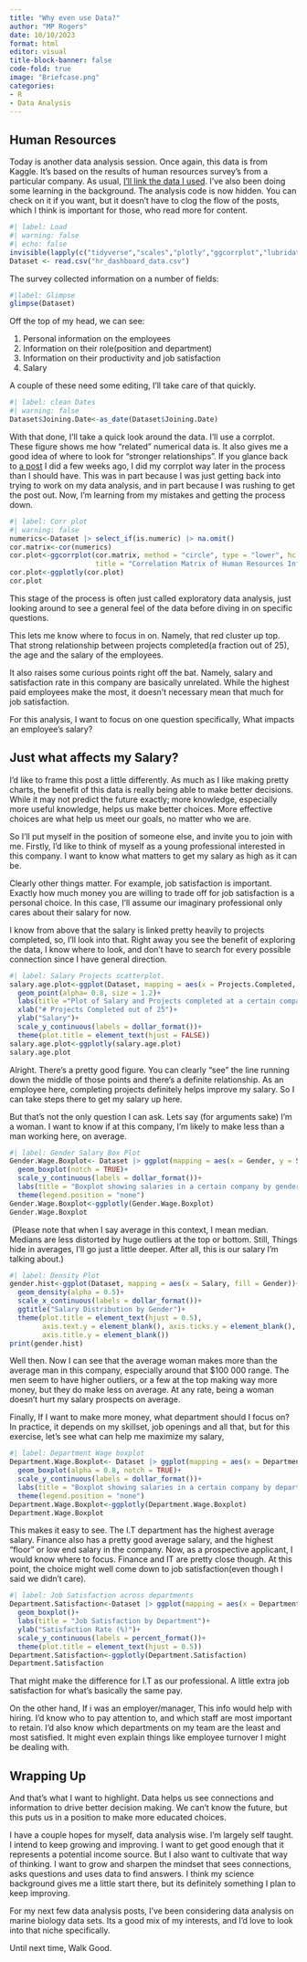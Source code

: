 ```yaml
---
title: "Why even use Data?"
author: "MP Rogers"
date: 10/10/2023
format: html
editor: visual
title-block-banner: false
code-fold: true
image: "Briefcase.png"
categories:
- R
- Data Analysis
---
```


## Human Resources

Today is another data analysis session. Once again, this data is from Kaggle. It's based on the results of human resources survey's from a particular company. As usual, [I'll link the data I used](https://www.kaggle.com/datasets/adityaab1407/employee-productivity-and-satisfaction-hr-data). I've also been doing some learning in the background. The analysis code is now hidden. You can check on it if you want, but it doesn't have to clog the flow of the posts, which I think is important for those, who read more for content.

```r
#| label: Load 
#| warning: false
#| echo: false
invisible(lapply(c("tidyverse","scales","plotly","ggcorrplot","lubridate"), library, character.only = TRUE))
Dataset <- read.csv("hr_dashboard_data.csv")

```

The survey collected information on a number of fields:

```r
#|label: Glimpse
glimpse(Dataset)
```

Off the top of my head, we can see:

1.  Personal information on the employees
2.  Information on their role(position and department)
3.  Information on their productivity and job satisfaction
4.  Salary

A couple of these need some editing, I'll take care of that quickly.

```r
#| label: clean Dates
#| warning: false
Dataset$Joining.Date<-as_date(Dataset$Joining.Date)
```

With that done, I'll take a quick look around the data. I'll use a corrplot. These figure shows me how "related" numerical data is. It also gives me a good idea of where to look for "stronger relationships". If you glance back to [a post](https://mp-rogers.github.io/docs/posts/1st%20World%20Data%20Analysis/WorldData.html) I did a few weeks ago, I did my corrplot way later in the process than I should have. This was in part because I was just getting back into trying to work on my data analysis, and in part because I was rushing to get the post out. Now, I'm learning from my mistakes and getting the process down.

```r
#| label: Corr plot
#| warning: false
numerics<-Dataset |> select_if(is.numeric) |> na.omit()
cor.matrix<-cor(numerics)
cor.plot<-ggcorrplot(cor.matrix, method = "circle", type = "lower", hc.order=TRUE,                         lab = TRUE,
                     title = "Correlation Matrix of Human Resources Info")
cor.plot<-ggplotly(cor.plot)
cor.plot
```

This stage of the process is often just called exploratory data analysis, just looking around to see a general feel of the data before diving in on specific questions.

This lets me know where to focus in on. Namely, that red cluster up top. That strong relationship between projects completed(a fraction out of 25), the age and the salary of the employees.

It also raises some curious points right off the bat. Namely, salary and satisfaction rate in this company are basically unrelated. While the highest paid employees make the most, it doesn't necessary mean that much for job satisfaction.

For this analysis, I want to focus on one question specifically, What impacts an employee's salary?

## Just what affects my Salary?

I'd like to frame this post a little differently. As much as I like making pretty charts, the benefit of this data is really being able to make better decisions. While it may not predict the future exactly; more knowledge, especially more useful knowledge, helps us make better choices. More effective choices are what help us meet our goals, no matter who we are.

So I'll put myself in the position of someone else, and invite you to join with me. Firstly, I'd like to think of myself as a young professional interested in this company. I want to know what matters to get my salary as high as it can be.

Clearly other things matter. For example, job satisfaction is important. Exactly how much money you are willing to trade off for job satisfaction is a personal choice. In this case, I'll assume our imaginary professional only cares about their salary for now.

I know from above that the salary is linked pretty heavily to projects completed, so, I'll look into that. Right away you see the benefit of exploring the data, I know where to look, and don't have to search for every possible connection since I have general direction.

```r
#| label: Salary Projects scatterplot.
salary.age.plot<-ggplot(Dataset, mapping = aes(x = Projects.Completed, y = round(Salary), colour = Department))+
  geom_point(alpha= 0.8, size = 1.2)+
  labs(title ="Plot of Salary and Projects completed at a certain company")+
  xlab("# Projects Completed out of 25")+
  ylab("Salary")+
  scale_y_continuous(labels = dollar_format())+
  theme(plot.title = element_text(hjust = FALSE))
salary.age.plot<-ggplotly(salary.age.plot)
salary.age.plot
```

Alright. There's a pretty good figure. You can clearly "see" the line running down the middle of those points and there's a definite relationship. As an employee here, completing projects definitely helps improve my salary. So I can take steps there to get my salary up here.

But that's not the only question I can ask. Lets say (for arguments sake) I'm a woman. I want to know if at this company, I'm likely to make less than a man working here, on average.

```r
#| label: Gender Salary Box Plot
Gender.Wage.Boxplot<- Dataset |> ggplot(mapping = aes(x = Gender, y = Salary, fill = Gender))+
  geom_boxplot(notch = TRUE)+
  scale_y_continuous(labels = dollar_format())+
  labs(title = "Boxplot showing salaries in a certain company by gender")+
  theme(legend.position = "none")
Gender.Wage.Boxplot<-ggplotly(Gender.Wage.Boxplot)
Gender.Wage.Boxplot
```

 (Please note that when I say average in this context, I mean median. Medians are less distorted by huge outliers at the top or bottom. Still, Things hide in averages, I'll go just a little deeper. After all, this is our salary I'm talking about.)

```r
#| label: Density Plot
gender.hist<-ggplot(Dataset, mapping = aes(x = Salary, fill = Gender))+
  geom_density(alpha = 0.5)+
  scale_x_continuous(labels = dollar_format())+
  ggtitle("Salary Distribution by Gender")+
  theme(plot.title = element_text(hjust = 0.5),
        axis.text.y = element_blank(), axis.ticks.y = element_blank(),
        axis.title.y = element_blank())
print(gender.hist)
```

Well then. Now I can see that the average woman makes more than the average man in this company, especially around that \$100 000 range. The men seem to have higher outliers, or a few at the top making way more money, but they do make less on average. At any rate, being a woman doesn't hurt my salary prospects on average.

Finally, If I want to make more money, what department should I focus on? In practice, it depends on my skillset, job openings and all that, but for this exercise, let's see what can help me maximize my salary,

```r
#| label: Department Wage boxplot
Department.Wage.Boxplot<- Dataset |> ggplot(mapping = aes(x = Department, y = Salary, fill = Department))+
  geom_boxplot(alpha = 0.8, notch = TRUE)+
  scale_y_continuous(labels = dollar_format())+
  labs(title = "Boxplot showing salaries in a certain company by department")+
  theme(legend.position = "none")
Department.Wage.Boxplot<-ggplotly(Department.Wage.Boxplot)
Department.Wage.Boxplot
```

This makes it easy to see. The I.T department has the highest average salary. Finance also has a pretty good average salary, and the highest "floor" or low end salary in the company. Now, as a prospective applicant, I would know where to focus. Finance and IT are pretty close though. At this point, the choice might well come down to job satisfaction(even though I said we didn't care).

```r
#| label: Job Satisfaction across departments
Department.Satisfaction<-Dataset |> ggplot(mapping = aes(x = Department, y = (Satisfaction.Rate..../100), fill = Department))+
  geom_boxplot()+
  labs(title = "Job Satisfaction by Department")+
  ylab("Satisfaction Rate (%)")+
  scale_y_continuous(labels = percent_format())+
  theme(plot.title = element_text(hjust = 0.5))
Department.Satisfaction<-ggplotly(Department.Satisfaction)
Department.Satisfaction
```

That might make the difference for I.T as our professional. A little extra job satisfaction for what's basically the same pay.

On the other hand, If i was an employer/manager, This info would help with hiring. I'd know who to pay attention to, and which staff are most important to retain. I'd also know which departments on my team are the least and most satisfied. It might even explain things like employee turnover I might be dealing with.

## Wrapping Up

And that's what I want to highlight. Data helps us see connections and information to drive better decision making. We can't know the future, but this puts us in a position to make more educated choices.

I have a couple hopes for myself, data analysis wise. I'm largely self taught. I intend to keep growing and improving. I want to get good enough that it represents a potential income source. But I also want to cultivate that way of thinking. I want to grow and sharpen the mindset that sees connections, asks questions and uses data to find answers. I think my science background gives me a little start there, but its definitely something I plan to keep improving.

For my next few data analysis posts, I've been considering data analysis on marine biology data sets. Its a good mix of my interests, and I'd love to look into that niche specifically.

Until next time, Walk Good.
